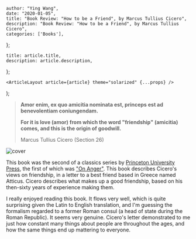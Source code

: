 

    author: "Ying Wang",
    date: "2020-01-05",
    title: "Book Review: "How to be a Friend", by Marcus Tullius Cicero",
    description: "Book Review: "How to be a Friend", by Marcus Tullius Cicero",
    categories: ['Books'],
};

    title: article.title,
    description: article.description,
};

    <ArticleLayout article={article} theme="solarized" {...props} />
);


> **Amor enim, ex quo amicitia nominata est, princeps est ad benevolentiam
> coniungendam.**
>
> **For it is love (amor) from which the word "friendship" (amicitia) comes, and
> this is the origin of goodwill.**
>
> Marcus Tullius Cicero (Section 26)

![cover](/img/posts/2020/01/05/how_to_be_a_friend_1.jpg)

This book was the second of a classics series by [Princeton University
Press](https://press.princeton.edu/), the first of which was ["On
Anger"](/posts/2019/11/07/on_anger). This book describes Cicero's views on
friendship, in a letter to a best friend based in Greece named Atticus. Cicero
describes what makes up a good friendship, based on his then-sixty years of
experience making them.

I really enjoyed reading this book. It flows very well, which is quite
surprising given the Latin to English translation, and I'm guessing the
formalism regarded to a former Roman consul (a head of state during the Roman
Republic). It seems very genuine. Cicero's letter demonstrated to me just how
constant many things about people are throughout the ages, and how the same
things end up mattering to everyone.
